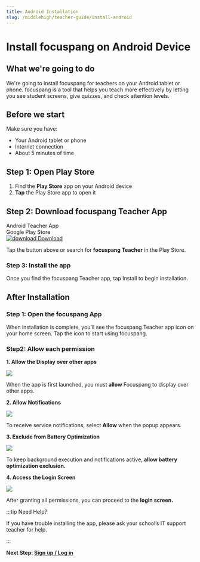 ```yaml
---
title: Android Installation
slug: /middlehigh/teacher-guide/install-android
---
```



# Install focuspang on Android Device

## What we're going to do

We're going to install focuspang for teachers on your Android tablet or phone.
focuspang is a tool that helps you teach more effectively by letting you see student screens, give quizzes, and check attention levels.

## Before we start

Make sure you have:

- Your Android tablet or phone
- Internet connection
- About 5 minutes of time

## Step 1: Open Play Store

1. Find the **Play Store** app on your Android device
2. **Tap** the Play Store app to open it

## Step 2: Download focuspang Teacher App

<div class="fp-download-container fp-download-blue">
  <div>
    <div class="fp-download-title">Android Teacher App</div>
    <div class="fp-download-desc">Google Play Store</div>
  </div>
  <a
    class="fp-download-button"
    href="https://play.google.com/store/apps/details?id=com.focuspang.teacher"
  >
    <img
      class="fp-download-icon"
      src="/img/download-white-icon.svg"
      alt="download"
    />
    Download
  </a>
</div>

Tap the button above or search for **focuspang Teacher** in the Play Store.

### Step 3: Install the app

Once you find the focuspang Teacher app, tap Install to begin installation.

## After Installation

### Step 1: Open the focuspang App

When installation is complete, you’ll see the focuspang Teacher app icon on your home screen. Tap the icon to start using focuspang.

### Step2: Allow each permission

**1. Allow the Display over other apps**

<Image src="/img/en/elementary/teacher/12-01.jpg" size="lg" />

When the app is first launched, you must **allow** Focuspang to display over other apps.

**2. Allow Notifications**

<Image src="/img/en/elementary/teacher/12-02.jpg" size="lg" />

To receive service notifications, select **Allow** when the popup appears.

**3. Exclude from Battery Optimization**

<Image src="/img/en/elementary/teacher/12-03.jpg" size="lg" />

To keep background execution and notifications active, **allow battery optimization exclusion.**

**4. Access the Login Screen**

<Image src="/img/en/elementary/teacher/12-04.jpg" size="lg" />

After granting all permissions, you can proceed to the **login screen.**

:::tip Need Help?

If you have trouble installing the app, please ask your school’s IT support teacher for help.

:::

**Next Step: [Sign up / Log in](/en/docs/middlehigh/teacher-guide/login)**
